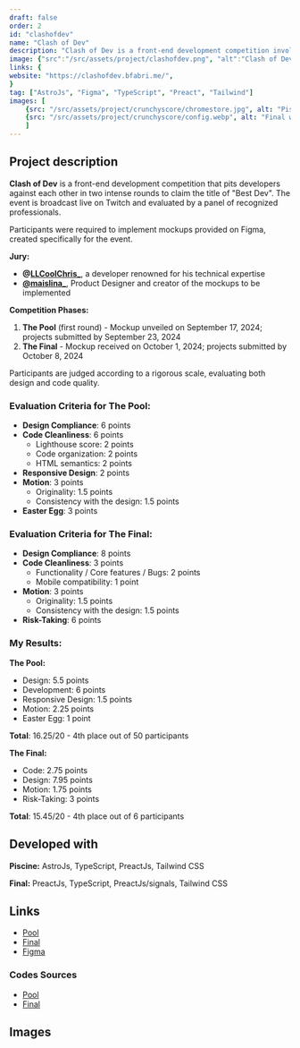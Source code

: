 ```yaml
---
draft: false
order: 2
id: "clashofdev"
name: "Clash of Dev"
description: "Clash of Dev is a front-end development competition involving the integration of Figma mockups, streamed live on Twitch and evaluated by a panel of renowned professionals."
image: {"src":"/src/assets/project/clashofdev.png", "alt":"Clash of Dev"}
links: {
website: "https://clashofdev.bfabri.me/",
}
tag: ["AstroJs", "Figma", "TypeScript", "Preact", "Tailwind"]
images: [
    {src: "/src/assets/project/crunchyscore/chromestore.jpg", alt: "Piscine website - Clash of Dev"},
    {src: "/src/assets/project/crunchyscore/config.webp", alt: "Final website - Clash of Dev"}
    ]
---
```


## Project description

**Clash of Dev** is a front-end development competition that pits developers against each other in two intense rounds to claim the title of "Best Dev".
The event is broadcast live on Twitch and evaluated by a panel of recognized professionals.

Participants were required to implement mockups provided on Figma, created specifically for the event.

**Jury:**
- **@[LLCoolChris_](https://x.com/LLCoolChris_)**, a developer renowned for his technical expertise
- **[@maislina_](https://x.com/maislina_)**, Product Designer and creator of the mockups to be implemented

**Competition Phases:**
1. **The Pool** (first round) - Mockup unveiled on September 17, 2024; projects submitted by September 23, 2024
2. **The Final** - Mockup received on October 1, 2024; projects submitted by October 8, 2024

Participants are judged according to a rigorous scale, evaluating both design and code quality.

### Evaluation Criteria for The Pool:
- **Design Compliance**: 6 points
- **Code Cleanliness**: 6 points  
  - Lighthouse score: 2 points  
  - Code organization: 2 points  
  - HTML semantics: 2 points
- **Responsive Design**: 2 points
- **Motion**: 3 points  
  - Originality: 1.5 points  
  - Consistency with the design: 1.5 points
- **Easter Egg**: 3 points

### Evaluation Criteria for The Final:
- **Design Compliance**: 8 points
- **Code Cleanliness**: 3 points  
  - Functionality / Core features / Bugs: 2 points  
  - Mobile compatibility: 1 point
- **Motion**: 3 points  
  - Originality: 1.5 points  
  - Consistency with the design: 1.5 points
- **Risk-Taking**: 6 points

### My Results:

**The Pool:**
- Design: 5.5 points  
- Development: 6 points  
- Responsive Design: 1.5 points  
- Motion: 2.25 points  
- Easter Egg: 1 point  

**Total**: 16.25/20 - 4th place out of 50 participants

**The Final:**
- Code: 2.75 points  
- Design: 7.95 points  
- Motion: 1.75 points  
- Risk-Taking: 3 points  

**Total**: 15.45/20 - 4th place out of 6 participants

## Developed with

**Piscine:** AstroJs, TypeScript, PreactJs, Tailwind CSS

**Final:** PreactJs, TypeScript, PreactJs/signals, Tailwind CSS

## Links

-   [Pool](https://clashofdev.bfabri.me/)
-   [Final](https://clashofdevfinal.bfabri.me/)
-   [Figma](https://www.figma.com/community/file/1428494308483445852/clash-of-dev)

### Codes Sources

-   [Pool](https://github.com/befabri/clashofdev)
-   [Final](https://github.com/befabri/clashofdevfinal)

## Images